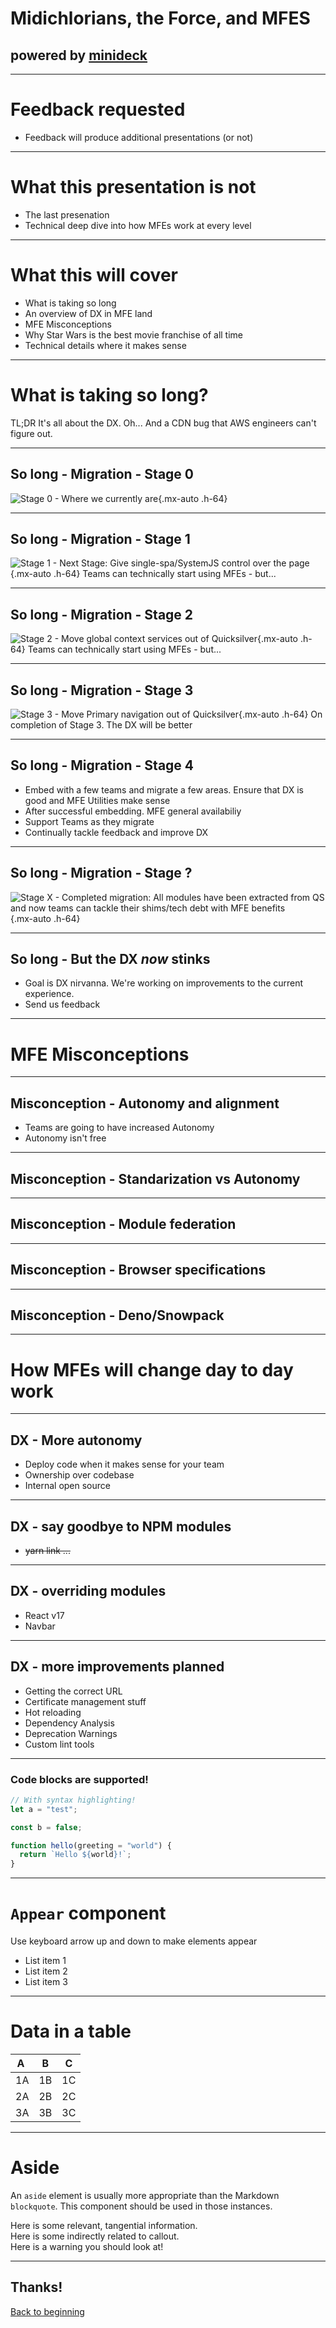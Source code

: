# Midichlorians, the Force, and MFES

## powered by [minideck](https://github.com/filoxo/minideck)

---

# Feedback requested
- Feedback will produce additional presentations (or not)

---

# What this presentation is not

- <Appear>The last presenation</Appear>
- <Appear>Technical deep dive into how MFEs work at every level</Appear>

---

# What this will cover
- <Appear>What is taking so long</Appear>
- <Appear>An overview of DX in MFE land</Appear>
- <Appear>MFE Misconceptions</Appear>
- <Appear>Why Star Wars is the best movie franchise of all time</Appear>
- <Appear>Technical details where it makes sense</Appear>

---

# What is taking so long?

TL;DR It's all about the DX. Oh... And a CDN bug that AWS engineers can't figure out.

---

## So long - Migration - Stage 0
![Stage 0 - Where we currently are](https://i.imgur.com/YEzy5Zx.png){.mx-auto .h-64}

---

## So long - Migration - Stage 1
![Stage 1 - Next Stage: Give single-spa/SystemJS control over the page](https://i.imgur.com/LXajsGW.png){.mx-auto .h-64}
<Appear>Teams can technically start using MFEs - but...</Appear>

---

## So long - Migration - Stage 2
![Stage 2 - Move global context services out of Quicksilver](https://i.imgur.com/vxfekQG.png){.mx-auto .h-64}
<Appear>Teams can technically start using MFEs - but...</Appear>

---

## So long - Migration - Stage 3
![Stage 3 - Move Primary navigation out of Quicksilver](https://i.imgur.com/nDbxUbi.png){.mx-auto .h-64}
<Appear>On completion of Stage 3. The DX will be better</Appear>

---

## So long - Migration - Stage 4
- <Appear>Embed with a few teams and migrate a few areas. Ensure that DX is good and MFE Utilities make sense</Appear>
- <Appear>After successful embedding. MFE general availabiliy</Appear>
- <Appear>Support Teams as they migrate</Appear>
- <Appear>Continually tackle feedback and improve DX</Appear>

---

## So long - Migration - Stage ?
![Stage X - Completed migration: All modules have been extracted from QS and now teams can tackle their shims/tech debt with MFE benefits](https://i.imgur.com/6oDiI8o.png){.mx-auto .h-64}

---

## So long - But the DX _now_ stinks
- Goal is DX nirvanna. We're working on improvements to the current experience.
- Send us feedback

---

# MFE Misconceptions

---

## Misconception - Autonomy and alignment
- Teams are going to have increased Autonomy
- Autonomy isn't free

---

## Misconception - Standarization vs Autonomy

---

## Misconception - Module federation

---

## Misconception - Browser specifications

---

## Misconception - Deno/Snowpack

---

# How MFEs will change day to day work

---

## DX - More autonomy
- <Appear>Deploy code when it makes sense for your team</Appear>
- <Appear>Ownership over codebase</Appear>
- <Appear>Internal open source</Appear>

---

## DX - say goodbye to NPM modules

- ~~yarn link ...~~

---

## DX - overriding modules

- React v17
- Navbar

---

## DX - more improvements planned
- <Appear>Getting the correct URL</Appear>
- <Appear>Certificate management stuff</Appear>
- <Appear>Hot reloading</Appear>
- <Appear>Dependency Analysis</Appear>
- <Appear>Deprecation Warnings</Appear>
- <Appear>Custom lint tools</Appear>

---

### Code blocks are supported!

```js
// With syntax highlighting!
let a = "test";

const b = false;

function hello(greeting = "world") {
  return `Hello ${world}!`;
}
```

---

# `Appear` component

Use keyboard arrow up and down to make elements appear

- <Appear>List item 1</Appear>
- <Appear>List item 2</Appear>
- <Appear>List item 3</Appear>

---

# Data in a table

| A   | B   | C   |
| --- | --- | --- |
| 1A  | 1B  | 1C  |
| 2A  | 2B  | 2C  |
| 3A  | 3B  | 3C  |

---

<div className="mx-auto w-auto sm:w-3/4 lg:w-1/2">

# Aside

An `aside` element is usually more appropriate than the Markdown `blockquote`. This component should be used in those instances.

<Aside>Here is some relevant, tangential information.</Aside>
<Aside info>Here is some indirectly related to callout.</Aside>
<Aside warning>Here is a warning you should look at!</Aside>

</div>

---

## Thanks! 

[Back to beginning](/0)